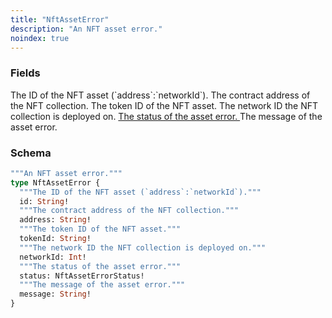 ```yaml
---
title: "NftAssetError"
description: "An NFT asset error."
noindex: true
---
```


### Fields

<ResponseField name="id" type="String!" required>
  The ID of the NFT asset (`address`:`networkId`).
</ResponseField>

<ResponseField name="address" type="String!" required>
  The contract address of the NFT collection.
</ResponseField>

<ResponseField name="tokenId" type="String!" required>
  The token ID of the NFT asset.
</ResponseField>

<ResponseField name="networkId" type="Int!" required>
  The network ID the NFT collection is deployed on.
</ResponseField>

<a href="/api-reference/types/nftasseterrorstatus">
  <ResponseField name="status" type="NftAssetErrorStatus!" required>
    The status of the asset error.
  </ResponseField>
</a>

<ResponseField name="message" type="String!" required>
  The message of the asset error.
</ResponseField>

### Schema


```graphql 
"""An NFT asset error."""
type NftAssetError {
  """The ID of the NFT asset (`address`:`networkId`)."""
  id: String!
  """The contract address of the NFT collection."""
  address: String!
  """The token ID of the NFT asset."""
  tokenId: String!
  """The network ID the NFT collection is deployed on."""
  networkId: Int!
  """The status of the asset error."""
  status: NftAssetErrorStatus!
  """The message of the asset error."""
  message: String!
}
```
